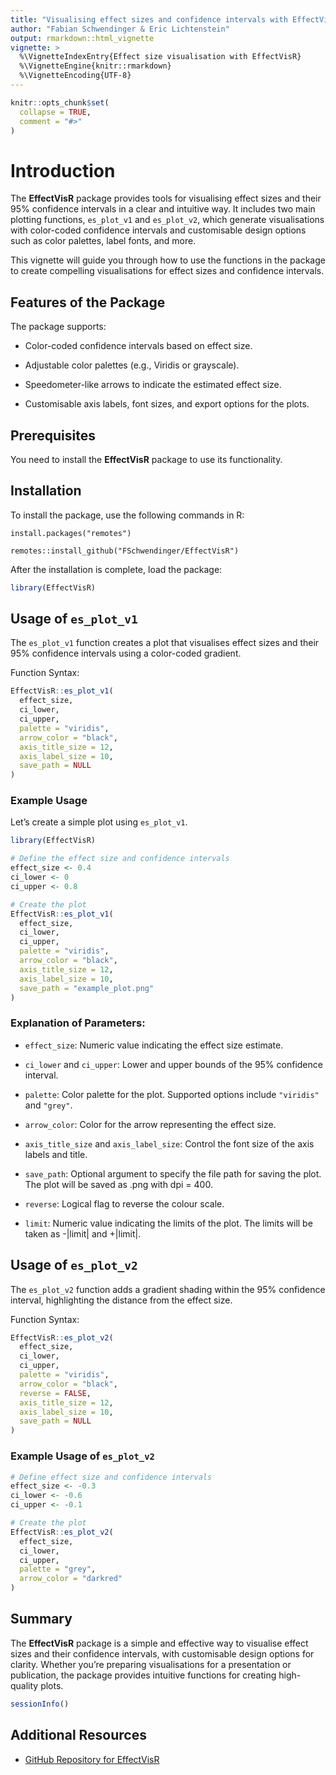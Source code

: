 ```yaml
---
title: "Visualising effect sizes and confidence intervals with EffectVisR"
author: "Fabian Schwendinger & Eric Lichtenstein"
output: rmarkdown::html_vignette
vignette: >
  %\VignetteIndexEntry{Effect size visualisation with EffectVisR}
  %\VignetteEngine{knitr::rmarkdown}
  %\VignetteEncoding{UTF-8}
---
```


```r
knitr::opts_chunk$set(
  collapse = TRUE,
  comment = "#>"
)
```

# Introduction

The **EffectVisR** package provides tools for visualising effect sizes and their 95% confidence intervals in a clear and intuitive way. It includes two main plotting functions, `es_plot_v1` and `es_plot_v2`, which generate visualisations with color-coded confidence intervals and customisable design options such as color palettes, label fonts, and more.

This vignette will guide you through how to use the functions in the package to create compelling visualisations for effect sizes and confidence intervals.


## Features of the Package

The package supports:

-   Color-coded confidence intervals based on effect size.

-   Adjustable color palettes (e.g., Viridis or grayscale).

-   Speedometer-like arrows to indicate the estimated effect size.

-   Customisable axis labels, font sizes, and export options for the plots.

## Prerequisites

You need to install the **EffectVisR** package to use its functionality.

## Installation

To install the package, use the following commands in R:

`install.packages("remotes")`

`remotes::install_github("FSchwendinger/EffectVisR")`

After the installation is complete, load the package:

```r

library(EffectVisR)
```

## Usage of `es_plot_v1`

The `es_plot_v1` function creates a plot that visualises effect sizes and their 95% confidence intervals using a color-coded gradient.

Function Syntax:

```r
EffectVisR::es_plot_v1(
  effect_size,
  ci_lower,
  ci_upper,
  palette = "viridis",
  arrow_color = "black",
  axis_title_size = 12,
  axis_label_size = 10,
  save_path = NULL
)
```

### Example Usage

Let's create a simple plot using `es_plot_v1`.

```r
library(EffectVisR)

# Define the effect size and confidence intervals
effect_size <- 0.4
ci_lower <- 0
ci_upper <- 0.8

# Create the plot
EffectVisR::es_plot_v1(
  effect_size,
  ci_lower,
  ci_upper,
  palette = "viridis",
  arrow_color = "black",
  axis_title_size = 12,
  axis_label_size = 10,
  save_path = "example_plot.png"
)
```

### Explanation of Parameters:

-   `effect_size`: Numeric value indicating the effect size estimate.

-   `ci_lower` and `ci_upper`: Lower and upper bounds of the 95% confidence interval.

-   `palette`: Color palette for the plot. Supported options include `"viridis"` and `"grey"`.

-   `arrow_color`: Color for the arrow representing the effect size.

-   `axis_title_size` and `axis_label_size`: Control the font size of the axis labels and title.

-   `save_path`: Optional argument to specify the file path for saving the plot. The plot will be saved as .png with dpi = 400.

-   `reverse`: Logical flag to reverse the colour scale.

-   `limit`: Numeric value indicating the limits of the plot. The limits will be taken as -|limit| and +|limit|.

## Usage of `es_plot_v2`

The `es_plot_v2` function adds a gradient shading within the 95% confidence interval, highlighting the distance from the effect size.

Function Syntax:

```r
EffectVisR::es_plot_v2(
  effect_size,
  ci_lower,
  ci_upper,
  palette = "viridis",
  arrow_color = "black",
  reverse = FALSE,
  axis_title_size = 12,
  axis_label_size = 10,
  save_path = NULL
)
```

### Example Usage of `es_plot_v2`

```r
# Define effect size and confidence intervals
effect_size <- -0.3
ci_lower <- -0.6
ci_upper <- -0.1

# Create the plot
EffectVisR::es_plot_v2(
  effect_size,
  ci_lower,
  ci_upper,
  palette = "grey",
  arrow_color = "darkred"
)
```

## Summary

The **EffectVisR** package is a simple and effective way to visualise effect sizes and their confidence intervals, with customisable design options for clarity. Whether you're preparing visualisations for a presentation or publication, the package provides intuitive functions for creating high-quality plots.

```r
sessionInfo()
```

## Additional Resources

-   [GitHub Repository for EffectVisR](https://github.com/FSchwendinger/EffectVisR)
